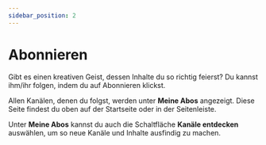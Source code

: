 ---
sidebar_position: 2
---

# Abonnieren

Gibt es einen kreativen Geist, dessen Inhalte du so richtig feierst? Du kannst ihm/ihr folgen, indem du auf Abonnieren klickst. 

Allen Kanälen, denen du folgst, werden unter **Meine Abos** angezeigt. Diese Seite findest du oben auf der Startseite oder in der Seitenleiste.

Unter **Meine Abos** kannst du auch die Schaltfläche **Kanäle entdecken** auswählen, um so neue Kanäle und Inhalte ausfindig zu machen. 
